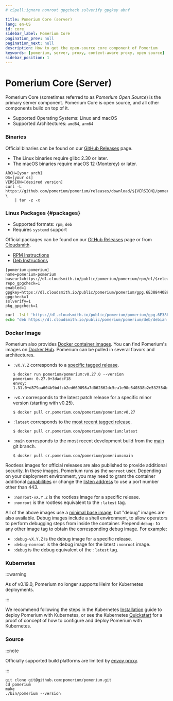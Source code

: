 ```yaml
---
# cSpell:ignore nonroot gpgcheck sslverify gpgkey abnf

title: Pomerium Core (server)
lang: en-US
id: core
sidebar_label: Pomerium Core
pagination_prev: null
pagination_next: null
description: How to get the open-source core component of Pomerium
keywords: [pomerium, server, proxy, context-aware proxy, open source]
sidebar_position: 1
---
```



# Pomerium Core (Server)

Pomerium Core (sometimes referred to as _Pomerium Open Source_) is the primary server component. Pomerium Core is open source, and all other components build on top of it.

- Supported Operating Systems: Linux and macOS
- Supported Architectures: `amd64`, `arm64`

### Binaries

Official binaries can be found on our [GitHub Releases](https://github.com/pomerium/pomerium/releases) page.

- The Linux binaries require glibc 2.30 or later.
- The macOS binaries require macOS 12 (Monterey) or later.

```shell
ARCH=[your arch]
OS=[your os]
VERSION=[desired version]
curl -L https://github.com/pomerium/pomerium/releases/download/${VERSION}/pomerium-${OS}-${ARCH}.tar.gz \
    | tar -z -x
```

### Linux Packages {#packages}

- Supported formats: `rpm`, `deb`
- Requires `systemd` support

Official packages can be found on our [GitHub Releases](https://github.com/pomerium/pomerium/releases) page or from [Cloudsmith](https://cloudsmith.io/~pomerium/repos/pomerium/packages/).

- [RPM Instructions](https://cloudsmith.io/~pomerium/repos/pomerium/setup/#formats-rpm)
- [Deb Instructions](https://cloudsmith.io/~pomerium/repos/pomerium/setup/#formats-deb)

<Tabs>

<TabItem value="yum" label="Yum">

```abnf title="/etc/yum.repos.d/pomerium-pomerium.repo"
[pomerium-pomerium]
name=pomerium-pomerium
baseurl=https://dl.cloudsmith.io/public/pomerium/pomerium/rpm/el/$releasever/$basearch
repo_gpgcheck=1
enabled=1
gpgkey=https://dl.cloudsmith.io/public/pomerium/pomerium/gpg.6E388440B94E1407.key
gpgcheck=1
sslverify=1
pkg_gpgcheck=1
```

</TabItem>
<TabItem value="deb" label="Deb">

```bash
curl -1sLf 'https://dl.cloudsmith.io/public/pomerium/pomerium/gpg.6E388440B94E1407.key' | apt-key add -
echo "deb https://dl.cloudsmith.io/public/pomerium/pomerium/deb/debian buster main" > /etc/apt/sources.list.d/pomerium-pomerium.list
```

</TabItem>
</Tabs>

### Docker Image

Pomerium also provides [Docker container images](https://www.docker.com/resources/what-container). You can find Pomerium's images on [Docker Hub](https://hub.docker.com/r/pomerium/pomerium). Pomerium can be pulled in several flavors and architectures.

- `:vX.Y.Z` corresponds to a [specific tagged release](https://github.com/pomerium/pomerium/tags).

  ```shell-session
  $ docker run pomerium/pomerium:v0.27.0 --version
  pomerium: 0.27.0+3dadcf18
  envoy: 1.31.0+d879aa604b9bdfcb2ed669098a7d062862dc5ea1e90e540338b2e532554bb0a6
  ```

- `:vX.Y` corresponds to the latest patch release for a specific minor version (starting with v0.25).

  ```shell-session
  $ docker pull cr.pomerium.com/pomerium/pomerium:v0.27
  ```

- `:latest` corresponds to the [most recent tagged release](https://github.com/pomerium/pomerium/releases/latest).

  ```shell-session
  $ docker pull cr.pomerium.com/pomerium/pomerium:latest
  ```

- `:main` corresponds to the most recent development build from the [main](https://github.com/pomerium/pomerium/tree/main) git branch.

  ```shell-session
  $ docker pull cr.pomerium.com/pomerium/pomerium:main
  ```

Rootless images for official releases are also published to provide additional security. In these images, Pomerium runs as the `nonroot` user. Depending on your deployment environment, you may need to grant the container additional [capabilities](https://linux-audit.com/linux-capabilities-hardening-linux-binaries-by-removing-setuid/) or change the [listen address](/docs/reference/address) to use a port number other than 443.

- `:nonroot-vX.Y.Z` is the rootless image for a specific release.
- `:nonroot` is the rootless equivalent to the `:latest` tag.

All of the above images use a [minimal base image](https://github.com/GoogleContainerTools/distroless#readme), but "debug" images are also available. Debug images include a shell environment, to allow operators to perform debugging steps from inside the container. Prepend `debug-` to any other image tag to obtain the corresponding debug image. For example:

- `:debug-vX.Y.Z` is the debug image for a specific release.
- `:debug-nonroot` is the debug image for the latest `:nonroot` image.
- `:debug` is the debug equivalent of the `:latest` tag.

### Kubernetes

:::warning

As of v0.19.0, Pomerium no longer supports Helm for Kubernetes deployments.

:::

We recommend following the steps in the Kubernetes [Installation](/docs/k8s/install) guide to deploy Pomerium with Kubernetes, or see the Kubernetes [Quickstart](/docs/k8s/quickstart) for a proof of concept of how to configure and deploy Pomerium with Kubernetes.

### Source

:::note

Officially supported build platforms are limited by [envoy proxy](https://www.envoyproxy.io/).

:::

```shell
git clone git@github.com:pomerium/pomerium.git
cd pomerium
make
./bin/pomerium --version
```
